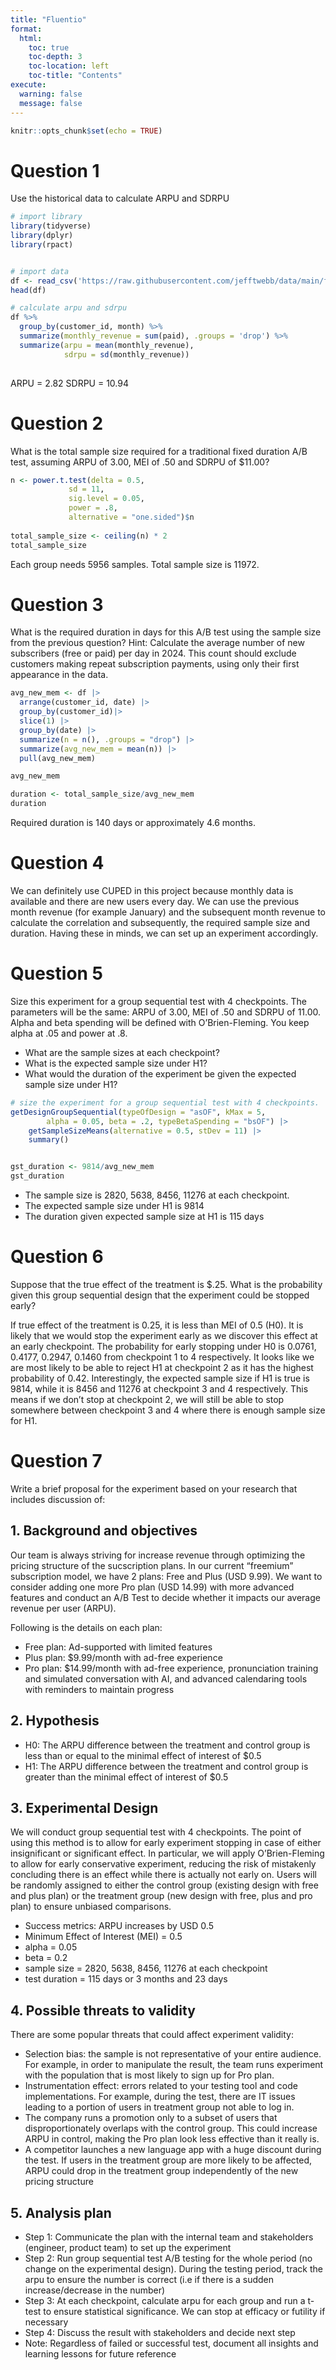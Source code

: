 ```yaml
---
title: "Fluentio"
format: 
  html:
    toc: true
    toc-depth: 3
    toc-location: left
    toc-title: "Contents"
execute:
  warning: false
  message: false
---
```



```r
knitr::opts_chunk$set(echo = TRUE)
```

# Question 1

Use the historical data to calculate ARPU and SDRPU

```r
# import library
library(tidyverse)
library(dplyr)
library(rpact)


# import data
df <- read_csv('https://raw.githubusercontent.com/jefftwebb/data/main/fluent_historical.csv')
head(df)

# calculate arpu and sdrpu
df %>% 
  group_by(customer_id, month) %>%
  summarize(monthly_revenue = sum(paid), .groups = 'drop') %>%
  summarize(arpu = mean(monthly_revenue),
            sdrpu = sd(monthly_revenue))
  
```

ARPU = 2.82
SDRPU = 10.94

# Question 2

What is the total sample size required for a traditional fixed duration A/B test, assuming ARPU of 3.00, MEI of .50 and SDRPU of $11.00?

```r
n <- power.t.test(delta = 0.5,
             sd = 11,
             sig.level = 0.05,
             power = .8,
             alternative = "one.sided")$n
  
total_sample_size <- ceiling(n) * 2
total_sample_size
```

Each group needs 5956 samples. Total sample size is 11972.

# Question 3

What is the required duration in days for this A/B test using the sample size from the previous question? Hint: Calculate the average number of new subscribers (free or paid) per day in 2024. This count should exclude customers making repeat subscription payments, using only their first appearance in the data.


```r
avg_new_mem <- df |>
  arrange(customer_id, date) |>
  group_by(customer_id)|>
  slice(1) |>  
  group_by(date) |>
  summarize(n = n(), .groups = "drop") |>
  summarize(avg_new_mem = mean(n)) |> 
  pull(avg_new_mem)

avg_new_mem

duration <- total_sample_size/avg_new_mem
duration
```

Required duration is 140 days or approximately 4.6 months.

# Question 4

We can definitely use CUPED in this project because monthly data is available and there are new users every day. We can use the previous month revenue (for example January) and the subsequent month revenue to calculate the correlation and subsequently, the required sample size and duration. Having these in minds, we can set up an experiment accordingly.

# Question 5

Size this experiment for a group sequential test with 4 checkpoints. The parameters will be the same: ARPU of 3.00, MEI of .50 and SDRPU of 11.00. Alpha and beta spending will be defined with O’Brien-Fleming. You keep alpha at .05 and power at .8.

- What are the sample sizes at each checkpoint?
- What is the expected sample size under H1?
- What would the duration of the experiment be given the expected sample size under H1?

```r
# size the experiment for a group sequential test with 4 checkpoints.
getDesignGroupSequential(typeOfDesign = "asOF", kMax = 5,
        alpha = 0.05, beta = .2, typeBetaSpending = "bsOF") |>
    getSampleSizeMeans(alternative = 0.5, stDev = 11) |>
    summary() 


gst_duration <- 9814/avg_new_mem
gst_duration
```

- The sample size is 2820, 5638, 8456, 11276 at each checkpoint.
- The expected sample size under H1 is 9814
- The duration given expected sample size at H1 is 115 days


# Question 6

Suppose that the true effect of the treatment is $.25. What is the probability given this group sequential design that the experiment could be stopped early?

If true effect of the treatment is 0.25, it is less than MEI of 0.5 (H0). It is likely that we would stop the experiment early as we discover this effect at an early checkpoint. The probability for early stopping under H0 is 0.0761, 0.4177, 0.2947, 0.1460 from checkpoint 1 to 4 respectively. It looks like we are most likely to be able to reject H1 at checkpoint 2 as it has the highest probability of 0.42. Interestingly, the expected sample size if H1 is true is 9814, while it is 8456 and 11276 at checkpoint 3 and 4 respectively. This means if we don't stop at checkpoint 2, we will still be able to stop somewhere between checkpoint 3 and 4 where there is enough sample size for H1.


# Question 7
Write a brief proposal for the experiment based on your research that includes discussion of:

## 1. Background and objectives
Our team is always striving for increase revenue through optimizing the pricing structure of the sucscription plans. In our current “freemium” subscription model, we have 2 plans: Free and Plus (USD 9.99). We want to consider adding one more Pro plan (USD 14.99) with more advanced features and conduct an A/B Test to decide whether it impacts our average revenue per user (ARPU). 

Following is the details on each plan:

- Free plan: Ad-supported with limited features
- Plus plan: $9.99/month with ad-free experience
- Pro plan: $14.99/month with ad-free experience, pronunciation training and simulated conversation with AI, and advanced calendaring tools with reminders to maintain progress 

## 2. Hypothesis
- H0: The ARPU difference between the treatment and control group is less than or equal to the minimal effect of interest of $0.5
- H1: The ARPU difference between the treatment and control group is greater than the minimal effect of interest of $0.5

## 3. Experimental Design
We will conduct group sequential test with 4 checkpoints. The point of using this method is to allow for early experiment stopping in case of either insignificant or significant effect. In particular, we will apply O’Brien-Fleming to allow for early conservative experiment, reducing the risk of mistakenly concluding there is an effect while there is actually not early on. Users will be randomly assigned to either the control group (existing design with free and plus plan) or the treatment group (new design with free, plus and pro plan) to ensure unbiased comparisons.

- Success metrics: ARPU increases by USD 0.5
- Minimum Effect of Interest (MEI) = 0.5
- alpha = 0.05
- beta = 0.2
- sample size = 2820, 5638, 8456, 11276 at each checkpoint
- test duration = 115 days or 3 months and 23 days

## 4. Possible threats to validity
There are some popular threats that could affect experiment validity:

- Selection bias: the sample is not representative of your entire audience. For example, in order to manipulate the result, the team runs experiment with the population that is most likely to sign up for Pro plan. 
- Instrumentation effect: errors related to your testing tool and code implementations. For example, during the test, there are IT issues leading to a portion of users in treatment group not able to log in.
- The company runs a promotion only to a subset of users that disproportionately overlaps with the control group. This could increase ARPU in control, making the Pro plan look less effective than it really is.
- A competitor launches a new language app with a huge discount during the test. If users in the treatment group are more likely to be affected, ARPU could drop in the treatment group independently of the new pricing structure

## 5. Analysis plan
- Step 1: Communicate the plan with the internal team and stakeholders (engineer, product team) to set up the experiment
- Step 2: Run group sequential test A/B testing for the whole period (no change on the experimental design). During the testing period, track the arpu to ensure the number is correct (i.e if there is a sudden increase/decrease in the number)
- Step 3: At each checkpoint, calculate arpu for each group and run a t-test to ensure statistical significance. We can stop at efficacy or futility if necessary
- Step 4: Discuss the result with stakeholders and decide next step
- Note: Regardless of failed or successful test, document all insights and learning lessons for future reference